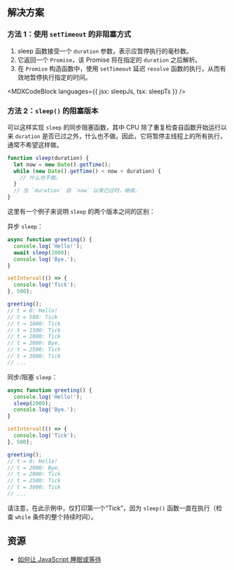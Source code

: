 

## 解决方案

### 方法 1：使用 `setTimeout` 的非阻塞方式

1. sleep 函数接受一个 `duration` 参数，表示应暂停执行的毫秒数。
2. 它返回一个 `Promise`，该 Promise 将在指定的 `duration` 之后解析。
3. 在 `Promise` 构造函数中，使用 `setTimeout` 延迟 `resolve` 函数的执行，从而有效地暂停执行指定的时间。

<MDXCodeBlock languages={{ jsx: sleepJs, tsx: sleepTs }} />

### 方法 2：`sleep()` 的阻塞版本

可以这样实现 `sleep` 的同步阻塞函数，其中 CPU 除了重复检查自函数开始运行以来 `duration` 是否已过之外，什么也不做。因此，它将暂停主线程上的所有执行，通常不希望这样做。

```js
function sleep(duration) {
  let now = new Date().getTime();
  while (new Date().getTime() < now + duration) {
    // 什么也不做。
  }
  // 当 `duration` 自 `now` 以来已过时，继续。
}
```

这里有一个例子来说明 `sleep` 的两个版本之间的区别：

异步 `sleep`：

```js
async function greeting() {
  console.log('Hello!');
  await sleep(2000);
  console.log('Bye.');
}

setInterval(() => {
  console.log('Tick');
}, 500);

greeting();
// t = 0: Hello!
// t = 500: Tick
// t = 1000: Tick
// t = 1500: Tick
// t = 2000: Tick
// t = 2000: Bye.
// t = 2500: Tick
// t = 3000: Tick
// ...
```

同步/阻塞 `sleep`：

```js
async function greeting() {
  console.log('Hello!');
  sleep(2000);
  console.log('Bye.');
}

setInterval(() => {
  console.log('Tick');
}, 500);

greeting();
// t = 0: Hello!
// t = 2000: Bye.
// t = 2000: Tick
// t = 2500: Tick
// t = 3000: Tick
// ...
```

请注意，在此示例中，仅打印第一个“Tick”，因为 `sleep()` 函数一直在执行（检查 `while` 条件的整个持续时间）。

## 资源

* [如何让 JavaScript 睡眠或等待](https://builtin.com/software-engineering-perspectives/javascript-sleep)
